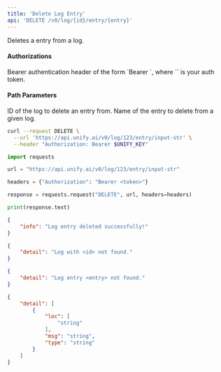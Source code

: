 ```yaml
---
title: 'Delete Log Entry'
api: 'DELETE /v0/log/{id}/entry/{entry}'
---
```

Deletes a entry from a log.

#### Authorizations

<ParamField header="Authorization" type="string" required="true">
  Bearer authentication header of the form `Bearer <token>`, where `<token>` is your auth token.
</ParamField>

#### Path Parameters

<ParamField query="id" type="string" required="true">
ID of the log to delete an entry from.
</ParamField>

<ParamField query="entry" type="string" required="true">
Name of the entry to delete from a given log.
</ParamField>

<RequestExample>

```bash cURL
curl --request DELETE \
  --url 'https://api.unify.ai/v0/log/123/entry/input-str' \
  --header "Authorization: Bearer $UNIFY_KEY"
```

```python Python
import requests

url = "https://api.unify.ai/v0/log/123/entry/input-str"

headers = {"Authorization": "Bearer <token>"}

response = requests.request("DELETE", url, headers=headers)

print(response.text)
```

</RequestExample>
<ResponseExample>

```json 200
{
    "info": "Log entry deleted successfully!"
}
```

```json 404 (1)
{
    "detail": "Log with <id> not found."
}
```

```json 404 (2)
{
    "detail": "Log entry <entry> not found."
}
```

```json 422
{
    "detail": [
        {
            "loc": [
                "string"
            ],
            "msg": "string",
            "type": "string"
        }
    ]
}
```

</ResponseExample>

